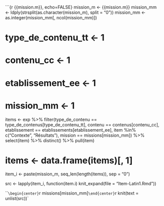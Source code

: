 ```{r {{mission.m}}, echo=FALSE}
mission_m <- {{mission.m}}
mission_mm <- ldply(strsplit(as.character(mission_m), split = "0"))
mission_mm <- as.integer(mission_mm[, ncol(mission_mm)])

# type_de_contenu_tt <- 1
# contenu_cc <- 1
# etablissement_ee <- 1
# mission_mm <- 1

items <- exp %>% filter(type_de_contenu == type_de_contenus[type_de_contenu_tt],
                        contenu == contenus[contenu_cc],
                        etablissement == etablissements[etablissement_ee],
                        item %in% c("Contexte", "Résultats"),
                        mission == missions[mission_mm]) %>% 
  select(item) %>%
  distinct() %>% 
  pull(item)

# items <- data.frame(items)[, 1]

item_i <- paste(mission_m, seq_len(length(items)), sep = "0")

src <- lapply(item_i, function(item.i) knit_expand(file = "Item-Latin1.Rmd"))

```
\begin{center}`r missions[mission_mm]`\end{center}
`r knit(text = unlist(src))`